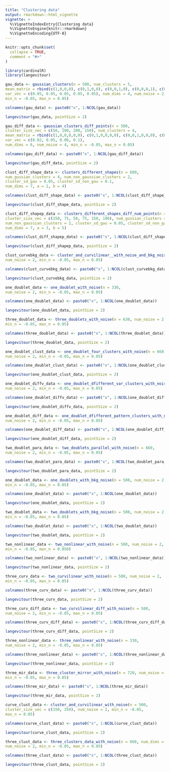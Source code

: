 ```yaml
---
title: "Clustering data"
output: rmarkdown::html_vignette
vignette: >
  %\VignetteIndexEntry{Clustering data}
  %\VignetteEngine{knitr::rmarkdown}
  %\VignetteEncoding{UTF-8}
---
```


```r
knitr::opts_chunk$set(
  collapse = TRUE,
  comment = "#>"
)
```

```r
library(cardinalR)
library(langevitour)
```

```r
gau_data <- gaussian_clusters(n = 500, num_clusters = 5, 
mean_matrix = rbind(c(1,0,0,0), c(0,1,0,0), c(0,0,1,0), c(0,0,0,1), c(0,0,0,0)), 
var_vec = c(0.05, 0.05, 0.05, 0.05, 0.05), num_dims = 4, num_noise = 2, 
min_n = -0.05, max_n = 0.05)

colnames(gau_data) <- paste0("x", 1:NCOL(gau_data))

langevitour(gau_data, pointSize = 2)
```

```r
gau_diff_data <- gaussian_clusters_diff_points(n = 500, 
cluster_size_vec = c(50, 100, 200, 150), num_clusters = 4, 
mean_matrix = rbind(c(1,0,0,0,0,0), c(0,1,0,0,0,0), c(0,0,1,0,0,0), c(0,0,0,1,0,0)),
var_vec = c(0.02, 0.05, 0.06, 0.1), 
num_dims = 6, num_noise = 4, min_n = -0.05, max_n = 0.05)

colnames(gau_diff_data) <- paste0("x", 1:NCOL(gau_diff_data))

langevitour(gau_diff_data, pointSize = 2)
```

```r
clust_diff_shape_data <- clusters_different_shapes(n = 600, 
num_gussian_clusters = 4, num_non_gaussian_clusters = 2, 
cluster_sd_gau = 0.05, cluster_sd_non_gau = 0.1,
num_dims = 7, a = 2, b = 4)

colnames(clust_diff_shape_data) <- paste0("x", 1:NCOL(clust_diff_shape_data))

langevitour(clust_diff_shape_data, pointSize = 2)
```

```r
clust_diff_shapep_data <- clusters_different_shapes_diff_num_points(n = 600,
cluster_size_vec = c(150, 75, 50, 75, 150, 100), num_gussian_clusters = 4,
num_non_gaussian_clusters = 2, cluster_sd_gau = 0.05, cluster_sd_non_gau = 0.1,
num_dims = 7, a = 3, b = 5)

colnames(clust_diff_shapep_data) <- paste0("x", 1:NCOL(clust_diff_shapep_data))

langevitour(clust_diff_shapep_data, pointSize = 2)
```

```r
clust_curvebkg_data <- cluster_and_curvilinear__with_noise_and_bkg_noise(n = 660,
num_noise = 2, min_n = -0.05, max_n = 0.05)

colnames(clust_curvebkg_data) <- paste0("x", 1:NCOL(clust_curvebkg_data))

langevitour(clust_curvebkg_data, pointSize = 2)
```

```r
one_doublet_data <- one_doublet_with_noise(n = 330, 
num_noise = 2, min_n = -0.05, max_n = 0.05)

colnames(one_doublet_data) <- paste0("x", 1:NCOL(one_doublet_data))

langevitour(one_doublet_data, pointSize = 2)
```

```r
three_doublet_data <- three_doublets_with_noise(n = 630, num_noise = 2,
min_n = -0.05, max_n = 0.05)

colnames(three_doublet_data) <- paste0("x", 1:NCOL(three_doublet_data))

langevitour(three_doublet_data, pointSize = 2)
```

```r
one_doublet_clust_data <- one_doublet_four_clusters_with_noise(n = 660,
num_noise = 2, min_n = -0.05, max_n = 0.05)

colnames(one_doublet_clust_data) <- paste0("x", 1:NCOL(one_doublet_clust_data))

langevitour(one_doublet_clust_data, pointSize = 2)
```

```r
one_doublet_diffv_data <- one_doublet_dfifferent_var_clusters_with_noise(n = 390,
num_noise = 2, min_n = -0.05, max_n = 0.05)

colnames(one_doublet_diffv_data) <- paste0("x", 1:NCOL(one_doublet_diffv_data))

langevitour(one_doublet_diffv_data, pointSize = 2)
```

```r
one_doublet_diff_data <- one_doublet_dfifferent_pattern_clusters_with_noise(n = 630, 
num_noise = 2, min_n = -0.05, max_n = 0.05)

colnames(one_doublet_diff_data) <- paste0("x", 1:NCOL(one_doublet_diff_data))

langevitour(one_doublet_diff_data, pointSize = 2)
```

```r
two_doublet_para_data <- two_doublets_parallel_with_noise(n = 660, 
num_noise = 2, min_n = -0.05, max_n = 0.05)

colnames(two_doublet_para_data) <- paste0("x", 1:NCOL(two_doublet_para_data))

langevitour(two_doublet_para_data, pointSize = 2)
```

```r
one_doublet_data <- one_doublets_with_bkg_noise(n = 500, num_noise = 2,
min_n = -0.05, max_n = 0.05)

colnames(one_doublet_data) <- paste0("x", 1:NCOL(one_doublet_data))

langevitour(one_doublet_data, pointSize = 2)
```

```r
two_doublet_data <- two_doublets_with_bkg_noise(n = 500, num_noise = 2,
min_n = -0.05, max_n = 0.05)

colnames(two_doublet_data) <- paste0("x", 1:NCOL(two_doublet_data))

langevitour(two_doublet_data, pointSize = 2)
```

```r
two_nonlinear_data <- two_nonlinear_with_noise(n = 500, num_noise = 2,
min_n = -0.05, max_n = 0.050)

colnames(two_nonlinear_data) <- paste0("x", 1:NCOL(two_nonlinear_data))

langevitour(two_nonlinear_data, pointSize = 2)
```

```r
three_curv_data <- two_curvilinear_with_noise(n = 500, num_noise = 2,
min_n = -0.05, max_n = 0.05)

colnames(three_curv_data) <- paste0("x", 1:NCOL(three_curv_data))

langevitour(three_curv_data, pointSize = 2)
```

```r
three_curv_diff_data <- two_curvilinear_diff_with_noise(n = 500, 
num_noise = 2, min_n = -0.05, max_n = 0.05)

colnames(three_curv_diff_data) <- paste0("x", 1:NCOL(three_curv_diff_data))

langevitour(three_curv_diff_data, pointSize = 2)
```

```r
three_nonlinear_data <- three_nonlinear_with_noise(n = 330, 
num_noise = 2, min_n = -0.05, max_n = 0.05)

colnames(three_nonlinear_data) <- paste0("x", 1:NCOL(three_nonlinear_data))

langevitour(three_nonlinear_data, pointSize = 2)
```

```r
three_mir_data <- three_cluster_mirror_with_noise(n = 720, num_noise = 2,
min_n = -0.05, max_n = 0.05)

colnames(three_mir_data) <- paste0("x", 1:NCOL(three_mir_data))

langevitour(three_mir_data, pointSize = 2)
```

```r
curve_clust_data <- cluster_and_curvilinear_with_noise(n = 500, 
cluster_size_vec = c(150, 350), num_noise = 2, min_n = -0.05,
max_n = 0.05)

colnames(curve_clust_data) <- paste0("x", 1:NCOL(curve_clust_data))

langevitour(curve_clust_data, pointSize = 2)
```

```r
three_clust_data <- three_clusters_data_with_noise(n = 660, num_dims = 6,
num_noise = 2, min_n = -0.05, max_n = 0.05)

colnames(three_clust_data) <- paste0("x", 1:NCOL(three_clust_data))

langevitour(three_clust_data, pointSize = 2)
```
